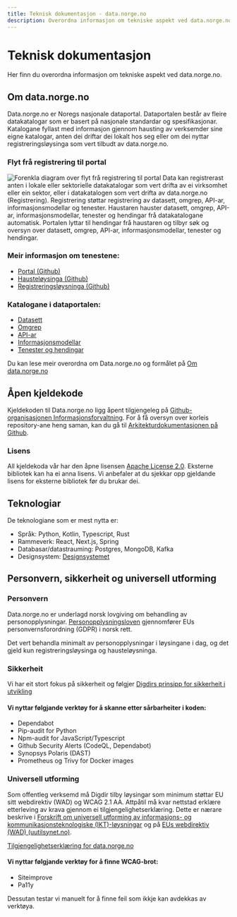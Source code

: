 ```yaml
---
title: Teknisk dokumentasjon - data.norge.no
description: Overordna informasjon om tekniske aspekt ved data.norge.no
---
```


# Teknisk dokumentasjon

<Ingress data-size='xs'>Her finn du overordna informasjon om tekniske aspekt ved data.norge.no.</Ingress>

## Om data.norge.no

Data.norge.no er Noregs nasjonale dataportal. Dataportalen består av fleire datakatalogar som er basert på nasjonale standardar og spesifikasjonar.
Katalogane fyllast med informasjon gjennom hausting av verksemder sine eigne katalogar, anten dei driftar dei lokalt hos seg eller om dei nyttar registreringsløysinga som vert tilbudt av data.norge.no.

### Flyt frå registrering til portal

![Forenkla diagram over flyt frå registrering til portal](https://cms.fellesdatakatalog.digdir.no/uploads/Forenklet_diagram_over_flyt_fra_registrering_til_portal_nn_47d3f7d43b.png)
Data kan registrerast anten i lokale eller sektorielle datakatalogar som vert drifta av ei virksomhet eller ein sektor, eller i datakatalogen som vert drifta av data.norge.no (Registrering). Registrering støttar registrering av datasett, omgrep, API-ar, informasjonsmodellar og tenester. Haustaren hauster datasett, omgrep, API-ar, informasjonsmodellar, tenester og hendingar frå datakatalogane automatisk. Portalen lyttar til hendingar frå haustaren og tilbyr søk og oversyn over datasett, omgrep, API-ar, informasjonsmodellar, tenester og hendingar.

### Meir informasjon om tenestene:

- [Portal (Github)](https://github.com/Informasjonsforvaltning/architecture-documentation/wiki/Architecture-documentation#-portal)
- [Hausteløysinga (Github)](https://github.com/Informasjonsforvaltning/architecture-documentation/wiki/Architecture-documentation#-harvesting)
- [Registreringsløysninga (Github)](https://github.com/Informasjonsforvaltning/architecture-documentation/wiki/Architecture-documentation#-registration)

### Katalogane i dataportalen:

- [Datasett](/catalogs/datasets)
- [Omgrep](/catalogs/concepts)
- [API-ar](/catalogs/data-services)
- [Informasjonsmodellar](/catalogs/information-models)
- [Tenester og hendingar](/catalogs/public-services-and-events)

Du kan lese meir overordna om Data.norge.no og formålet på [Om data.norge.no](/about/)

## Åpen kjeldekode

Kjeldekoden til Data.norge.no ligg åpent tilgjengeleg på [Github-organisasjonen Informasjonsforvaltning](https://github.com/Informasjonsforvaltning).
For å få oversyn over korleis repository-ane heng saman, kan du gå til [Arkitekturdokumentasjonen på Github](https://github.com/Informasjonsforvaltning/architecture-documentation/wiki/Architecture-documentation).

### Lisens

All kjeldekoda vår har den åpne lisensen [Apache License 2.0](https://www.apache.org/licenses/LICENSE-2.0). Eksterne bibliotek kan ha ei anna lisens. Vi anbefaler at du sjekkar opp gjeldande lisens for eksterne bibliotek før du brukar dei.

## Teknologiar

De teknologiane som er mest nytta er:

- Språk: Python, Kotlin, Typescript, Rust
- Rammeverk: React, Next.js, Spring
- Databasar/datastrauming: Postgres, MongoDB, Kafka
- Designsystem: [Designsystemet](https://www.designsystemet.no/)

## Personvern, sikkerheit og universell utforming

### Personvern

Data.norge.no er underlagd norsk lovgiving om behandling av personopplysningar.
[Personopplysningsloven](https://lovdata.no/dokument/NL/lov/2018-06-15-38) gjennomfører EUs personvernsforordning (GDPR) i norsk rett.

Det vert behandla minimalt av personopplysningar i løysingane i dag, og det gjeld kun registreringsløysinga og hausteløysninga.

### Sikkerheit

Vi har eit stort fokus på sikkerheit og følgjer [Digdirs prinsipp for sikkerheit i utvikling](https://baksia.digdir.no/produktleveransemodell/prinsipper/sikkerhet/)

#### Vi nyttar følgjande verktøy for å skanne etter sårbarheiter i koden:

- Dependabot
- Pip-audit for Python
- Npm-audit for JavaScript/Typescript
- Github Security Alerts (CodeQL, Dependabot)
- Synopsys Polaris (DAST)
- Prometheus og Trivy for Docker images

### Universell utforming

Som offentleg verksemd må Digdir tilby løysingar som minimum støttar EU sitt webdirektiv (WAD) og WCAG 2.1 AA. Attpåtil må kvar nettstad erklære etterleving av krava gjennom ei tilgjengelighetserklæring. Dette er nærare beskrive i [Forskrift om universell utforming av informasjons- og kommunikasjonsteknologiske (IKT)-løysningar](https://lovdata.no/dokument/SF/forskrift/2013-06-21-732) og på [EUs webdirektiv (WAD) (uutilsynet.no)](https://www.uutilsynet.no/webdirektivet-wad/eus-webdirektiv-wad/265).

[Tilgjengelighetserklæring for data.norge.no](https://uustatus.no/nb/erklaringer/publisert/8020b962-b706-4cdf-ab8b-cdb5f480a696)

#### Vi nyttar følgjande verktøy for å finne WCAG-brot:

- Siteimprove
- Pa11y

Dessutan testar vi manuelt for å finne feil som ikkje kan avdekkas av verktøya.
